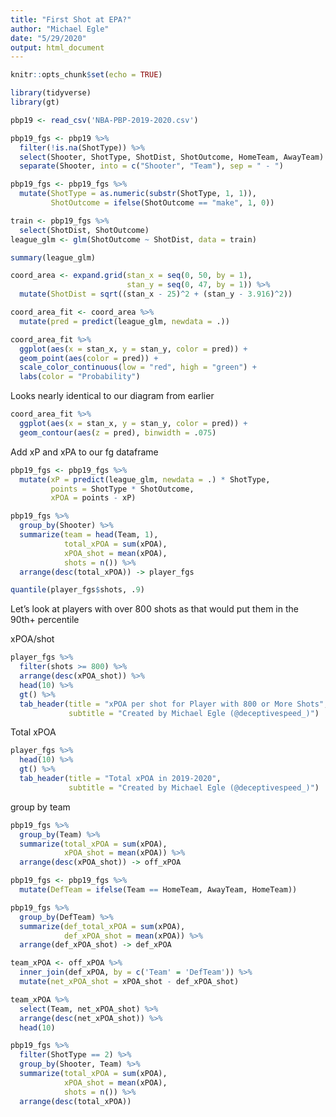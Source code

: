 ```yaml
---
title: "First Shot at EPA?"
author: "Michael Egle"
date: "5/29/2020"
output: html_document
---
```


```r
knitr::opts_chunk$set(echo = TRUE)
```

```r
library(tidyverse)
library(gt)
```

```r
pbp19 <- read_csv('NBA-PBP-2019-2020.csv')
```

```r
pbp19_fgs <- pbp19 %>%
  filter(!is.na(ShotType)) %>%
  select(Shooter, ShotType, ShotDist, ShotOutcome, HomeTeam, AwayTeam) %>%
  separate(Shooter, into = c("Shooter", "Team"), sep = " - ")
```

```r
pbp19_fgs <- pbp19_fgs %>%
  mutate(ShotType = as.numeric(substr(ShotType, 1, 1)),
         ShotOutcome = ifelse(ShotOutcome == "make", 1, 0))
```

```r
train <- pbp19_fgs %>%
  select(ShotDist, ShotOutcome)
league_glm <- glm(ShotOutcome ~ ShotDist, data = train)
```

```r
summary(league_glm)
```

```r
coord_area <- expand.grid(stan_x = seq(0, 50, by = 1),
                          stan_y = seq(0, 47, by = 1)) %>%
  mutate(ShotDist = sqrt((stan_x - 25)^2 + (stan_y - 3.916)^2))
```

```r
coord_area_fit <- coord_area %>%
  mutate(pred = predict(league_glm, newdata = .))
```

```r
coord_area_fit %>%
  ggplot(aes(x = stan_x, y = stan_y, color = pred)) +
  geom_point(aes(color = pred)) +
  scale_color_continuous(low = "red", high = "green") +
  labs(color = "Probability")
```
Looks nearly identical to our diagram from earlier

```r
coord_area_fit %>%
  ggplot(aes(x = stan_x, y = stan_y, color = pred)) +
  geom_contour(aes(z = pred), binwidth = .075)
```


Add xP and xPA to our fg dataframe
```r
pbp19_fgs <- pbp19_fgs %>%
  mutate(xP = predict(league_glm, newdata = .) * ShotType,
         points = ShotType * ShotOutcome,
         xPOA = points - xP)
```

```r
pbp19_fgs %>%
  group_by(Shooter) %>%
  summarize(team = head(Team, 1),
            total_xPOA = sum(xPOA),
            xPOA_shot = mean(xPOA),
            shots = n()) %>%
  arrange(desc(total_xPOA)) -> player_fgs
```

```r
quantile(player_fgs$shots, .9)
```
Let's look at players with over 800 shots as that would put them in the 90th+ percentile

xPOA/shot
```r
player_fgs %>%
  filter(shots >= 800) %>%
  arrange(desc(xPOA_shot)) %>%
  head(10) %>%
  gt() %>%
  tab_header(title = "xPOA per shot for Player with 800 or More Shots",
             subtitle = "Created by Michael Egle (@deceptivespeed_)")
```

Total xPOA
```r
player_fgs %>%
  head(10) %>%
  gt() %>%
  tab_header(title = "Total xPOA in 2019-2020",
             subtitle = "Created by Michael Egle (@deceptivespeed_)")
```

group by team
```r
pbp19_fgs %>%
  group_by(Team) %>%
  summarize(total_xPOA = sum(xPOA),
            xPOA_shot = mean(xPOA)) %>%
  arrange(desc(xPOA_shot)) -> off_xPOA
```

```r
pbp19_fgs <- pbp19_fgs %>%
  mutate(DefTeam = ifelse(Team == HomeTeam, AwayTeam, HomeTeam))
```

```r
pbp19_fgs %>%
  group_by(DefTeam) %>%
  summarize(def_total_xPOA = sum(xPOA),
            def_xPOA_shot = mean(xPOA)) %>%
  arrange(def_xPOA_shot) -> def_xPOA
```

```r
team_xPOA <- off_xPOA %>%
  inner_join(def_xPOA, by = c('Team' = 'DefTeam')) %>%
  mutate(net_xPOA_shot = xPOA_shot - def_xPOA_shot)
```

```r
team_xPOA %>%
  select(Team, net_xPOA_shot) %>%
  arrange(desc(net_xPOA_shot)) %>%
  head(10)
```

```r
pbp19_fgs %>%
  filter(ShotType == 2) %>%
  group_by(Shooter, Team) %>%
  summarize(total_xPOA = sum(xPOA),
            xPOA_shot = mean(xPOA),
            shots = n()) %>%
  arrange(desc(total_xPOA))
```

